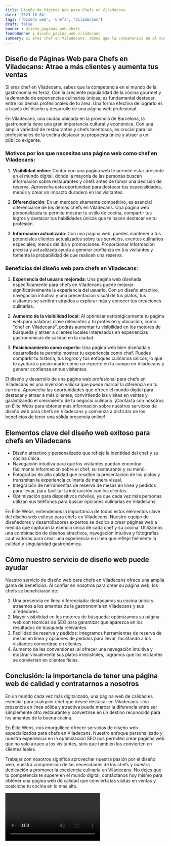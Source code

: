 ```yaml
---
title: Diseño de Páginas Web para Chefs en Viladecans
date: '2023-10-04'
tags: ['Diseño web', 'Chefs', 'Viladecans']
draft: false
banner : diseño_paginas_web_chefs
fondoBanner : diseño_pagina_web_viladecans
summary: Si eres chef en Viladecans, sabes que la competencia en el mundo de la gastronomía es feroz. Con la creciente popularidad de la cocina gourmet y la demanda de experiencias culinarias únicas, es fundamental destacar entre los demás profesionales de tu área. Una forma efectiva de lograrlo es a través del diseño y desarrollo de una página web profesional.
---
```


## Diseño de Páginas Web para Chefs en Viladecans: Atrae a más clientes y aumenta tus ventas

Si eres chef en Viladecans, sabes que la competencia en el mundo de la gastronomía es feroz. Con la creciente popularidad de la cocina gourmet y la demanda de experiencias culinarias únicas, es fundamental destacar entre los demás profesionales de tu área. Una forma efectiva de lograrlo es a través del diseño y desarrollo de una página web profesional.

En Viladecans, una ciudad ubicada en la provincia de Barcelona, la gastronomía tiene una gran importancia cultural y económica. Con una amplia variedad de restaurantes y chefs talentosos, es crucial para los profesionales de la cocina destacar su propuesta única y atraer a un público exigente.

### Motivos por los que necesitas una página web como chef en Viladecans:

1. **Visibilidad online**: Contar con una página web te permite estar presente en el mundo digital, donde la mayoría de las personas buscan información sobre restaurantes y chefs antes de tomar una decisión de reserva. Aprovecha esta oportunidad para destacar tus especialidades, menús y crear un impacto duradero en los visitantes.

2. **Diferenciación**: En un mercado altamente competitivo, es esencial diferenciarse de los demás chefs en Viladecans. Una página web personalizada te permite mostrar tu estilo de cocina, compartir tus logros y destacar tus habilidades únicas que te hacen destacar en tu profesión.

3. **Información actualizada**: Con una página web, puedes mantener a tus potenciales clientes actualizados sobre tus servicios, eventos culinarios especiales, menús del día y promociones. Proporcionar información precisa y actualizada ayuda a generar confianza en tus visitantes y fomenta la probabilidad de que realicen una reserva.

### Beneficios del diseño web para chefs en Viladecans:

1. **Experiencia del usuario mejorada**: Una página web diseñada específicamente para chefs en Viladecans puede mejorar significativamente la experiencia del usuario. Con un diseño atractivo, navegación intuitiva y una presentación visual de tus platos, tus visitantes se sentirán atraídos a explorar más y conocer tus creaciones culinarias.

2. **Aumento de la visibilidad local**: Al optimizar estratégicamente tu página web para palabras clave relevantes a tu profesión y ubicación, como "chef en Viladecans", podrás aumentar tu visibilidad en los motores de búsqueda y atraer a clientes locales interesados en experiencias gastronómicas de calidad en la ciudad.

3. **Posicionamiento como experto**: Una página web bien diseñada y desarrollada te permite mostrar tu experiencia como chef. Puedes compartir tu historia, tus logros y tus enfoques culinarios únicos, lo que te ayudará a posicionarte como un experto en tu campo en Viladecans y generar confianza en tus visitantes.

El diseño y desarrollo de una página web profesional para chefs en Viladecans es una inversión valiosa que puede marcar la diferencia en tu carrera. Aprovecha las oportunidades que ofrece el mundo digital para destacar y atraer a más clientes, convirtiendo las visitas en ventas y garantizando el crecimiento de tu negocio culinario. ¡Contacta con nosotros en Élite Webs para obtener más información sobre nuestros servicios de diseño web para chefs en Viladecans y comienza a disfrutar de los beneficios de tener una sólida presencia online!

<GifSeo />

<Cta />

## Elementos clave del diseño web exitoso para chefs en Viladecans

- Diseño atractivo y personalizado que refleje la identidad del chef y su cocina única.
- Navegación intuitiva para que los visitantes puedan encontrar fácilmente información sobre el chef, su restaurante y su menú.
- Fotografías de alta calidad que resalten la presentación de los platos y transmitan la experiencia culinaria de manera visual.
- Integración de herramientas de reserva de mesas en línea y pedidos para llevar, para facilitar la interacción con los clientes.
- Optimización para dispositivos móviles, ya que cada vez más personas utilizan sus teléfonos para buscar opciones culinarias en Viladecans.

En Élite Webs, entendemos la importancia de todos estos elementos clave del diseño web exitoso para chefs en Viladecans. Nuestro equipo de diseñadores y desarrolladores expertos se dedica a crear páginas web a medida que capturan la esencia única de cada chef y su cocina. Utilizamos una combinación de diseños atractivos, navegación intuitiva y fotografías cautivadoras para crear una experiencia en línea que refleje fielmente la calidad y singularidad gastronómica.

## Cómo nuestro servicio de diseño web puede ayudar

Nuestro servicio de diseño web para chefs en Viladecans ofrece una amplia gama de beneficios. Al confiar en nosotros para crear su página web, los chefs se beneficiarán de:

1. Una presencia en línea diferenciada: destacamos su cocina única y atraemos a los amantes de la gastronomía en Viladecans y sus alrededores.
2. Mayor visibilidad en los motores de búsqueda: optimizamos su página web con técnicas de SEO para garantizar que aparezca en los resultados de búsqueda relevantes.
3. Facilidad de reserva y pedidos: integramos herramientas de reserva de mesas en línea y opciones de pedidos para llevar, facilitando a los visitantes convertirse en clientes.
4. Aumento de las conversiones: al ofrecer una navegación intuitiva y mostrar visualmente sus platos irresistibles, logramos que los visitantes se conviertan en clientes fieles.

## Conclusión: la importancia de tener una página web de calidad y contratarnos a nosotros

En un mundo cada vez más digitalizado, una página web de calidad es esencial para cualquier chef que desee destacar en Viladecans. Una presencia en línea sólida y atractiva puede marcar la diferencia entre ser simplemente otro restaurante y convertirse en un destino reconocido para los amantes de la buena cocina.

En Élite Webs, nos enorgullece ofrecer servicios de diseño web especializados para chefs en Viladecans. Nuestro enfoque personalizado y nuestra experiencia en la optimización SEO nos permiten crear páginas web que no solo atraen a los visitantes, sino que también los convierten en clientes leales.

Trabajar con nosotros significa aprovechar nuestra pasión por el diseño web, nuestra comprensión de las necesidades de los chefs y nuestra dedicación a promover la excelencia culinaria en Viladecans. No dejes que tu competencia te supere en el mundo digital, contáctanos hoy mismo para obtener una página web de calidad que convierta las visitas en ventas y posicione tu cocina en lo más alto.

<Video />

<CtaBot job='Chefs' city='Viladecans'/>

<Gmaps query='Viladecans+españa+maps' />
